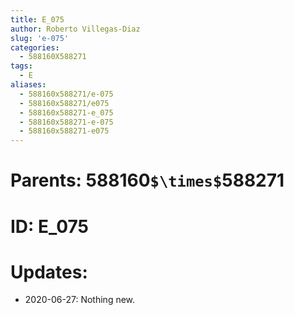 ```yaml
---
title: E_075
author: Roberto Villegas-Diaz
slug: 'e-075'
categories:
  - 588160X588271
tags:
  - E
aliases:
  - 588160x588271/e-075
  - 588160x588271/e075
  - 588160x588271-e_075
  - 588160x588271-e-075
  - 588160x588271-e075
---
```


# **Parents**: 588160`$\times$`588271
# **ID**: E_075
# **Updates**: 
 - 2020-06-27: Nothing new.
